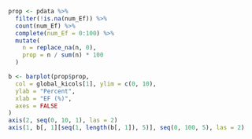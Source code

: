 ```r

prop <- pdata %>%
  filter(!is.na(num_Ef)) %>%
  count(num_Ef) %>%
  complete(num_Ef = 0:100) %>%
  mutate(
    n = replace_na(n, 0),
    prop = n / sum(n) * 100
  )

b <- barplot(prop$prop,
  col = global_kicols[1], ylim = c(0, 10),
  ylab = "Percent",
  xlab = "EF (%)",
  axes = FALSE
)
axis(2, seq(0, 10, 1), las = 2)
axis(1, b[, 1][seq(1, length(b[, 1]), 5)], seq(0, 100, 5), las = 2)
```
